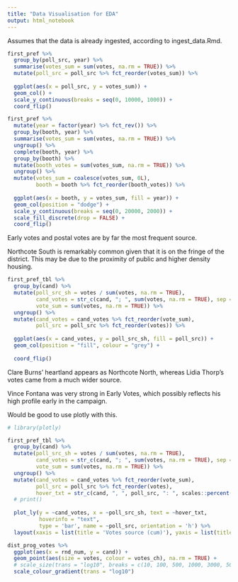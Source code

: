 ```yaml
---
title: "Data Visualisation for EDA"
output: html_notebook
---
```


Assumes that the data is already ingested, according to ingest_data.Rmd.  



```r
first_pref %>% 
  group_by(poll_src, year) %>% 
  summarise(votes_sum = sum(votes, na.rm = TRUE)) %>% 
  mutate(poll_src = poll_src %>% fct_reorder(votes_sum)) %>% 
  
  ggplot(aes(x = poll_src, y = votes_sum)) +
  geom_col() +
  scale_y_continuous(breaks = seq(0, 10000, 1000)) +
  coord_flip()

```


```r

first_pref %>% 
  mutate(year = factor(year) %>% fct_rev()) %>% 
  group_by(booth, year) %>%
  summarise(votes_sum = sum(votes, na.rm = TRUE)) %>%
  ungroup() %>% 
  complete(booth, year) %>% 
  group_by(booth) %>% 
  mutate(booth_votes = sum(votes_sum, na.rm = TRUE)) %>% 
  ungroup() %>% 
  mutate(votes_sum = coalesce(votes_sum, 0L),
         booth = booth %>% fct_reorder(booth_votes)) %>% 
  
  ggplot(aes(x = booth, y = votes_sum, fill = year)) +
  geom_col(position = "dodge") +
  scale_y_continuous(breaks = seq(0, 20000, 2000)) +
  scale_fill_discrete(drop = FALSE) +
  coord_flip()

```


Early votes and postal votes are by far the most frequent source.  

Northcote South is remarkably common given that it is on the fringe of the district.  This may be due to the proximity of public and higher density housing.  

```r
first_pref_tbl %>% 
  group_by(cand) %>% 
  mutate(poll_src_sh = votes / sum(votes, na.rm = TRUE),
         cand_votes = str_c(cand, "; ", sum(votes, na.rm = TRUE), sep = ""),
         vote_sum = sum(votes, na.rm = TRUE)) %>% 
  ungroup() %>% 
  mutate(cand_votes = cand_votes %>% fct_reorder(vote_sum),
         poll_src = poll_src %>% fct_reorder(votes)) %>% 
  
  ggplot(aes(x = cand_votes, y = poll_src_sh, fill = poll_src)) +
  geom_col(position = "fill", colour = "grey") +
  
  coord_flip()

```
Clare Burns' heartland appears as Northcote North, whereas Lidia Thorp's votes came from a much wider source.

Vince Fontana was very strong in Early Votes, which possibly reflects his high profile early in the campaign.  

Would be good to use plotly with this.

```r

# library(plotly)

first_pref_tbl %>% 
  group_by(cand) %>% 
  mutate(poll_src_sh = votes / sum(votes, na.rm = TRUE),
         cand_votes = str_c(cand, "; ", sum(votes, na.rm = TRUE), sep = ""),
         vote_sum = sum(votes, na.rm = TRUE)) %>% 
  ungroup() %>% 
  mutate(cand_votes = cand_votes %>% fct_reorder(vote_sum),
         poll_src = poll_src %>% fct_reorder(votes),
         hover_txt = str_c(cand, ", ", poll_src, ": ", scales::percent(poll_src_sh), sep = "")) %>% 
  # print()
  
  plot_ly(y = ~cand_votes, x = ~poll_src_sh, text = ~hover_txt, 
          hoverinfo = "text",
          type = 'bar', name = ~poll_src, orientation = 'h') %>%
  layout(xaxis = list(title = 'Votes source (cum)'), yaxis = list(title = ""), barmode = 'stack')

```

```r

dist_prog_votes %>% 
  ggplot(aes(x = rnd_num, y = cand)) +
  geom_point(aes(size = votes, colour = votes_ch), na.rm = TRUE) +
  # scale_size(trans = "log10", breaks = c(10, 100, 500, 1000, 3000, 5000)) +
  scale_colour_gradient(trans = "log10")

```

